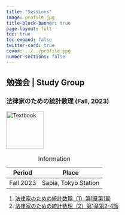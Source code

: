 ```yaml
---
title: "Sessions"
image: profile.jpg
title-block-banner: true
page-layout: full
toc: true
toc-expand: false
twitter-card: true
cover: ../../profile.jpg
number-sections: false
---
```


## 勉強会 | Study Group

### 法律家のための統計数理 (Fall, 2023)
[![Textbook](../posts/2023-12-6/img.jpg){width=100}]((https://www.yuhikaku.co.jp/books/detail/9784641125889))

| Period | Place |
|:---------:|:-------:|
| Fall 2023 | Sapia, Tokyo Station |

: Information

1. [法律家のための統計数理（1）第1章第1節](../posts/2023-11-22/%E6%B3%95%E5%BE%8B%E5%AE%B6%E3%81%AE%E3%81%9F%E3%82%81%E3%81%AE%E7%B5%B1%E8%A8%88%E6%95%B0%E7%90%861.qmd) 
2. [法律家のための統計数理（2）第1章第2-4節](../posts/2023-12-6/%E6%B3%95%E5%BE%8B%E5%AE%B6%E3%81%AE%E3%81%9F%E3%82%81%E3%81%AE%E7%B5%B1%E8%A8%88%E6%95%B0%E7%90%862.qmd)

